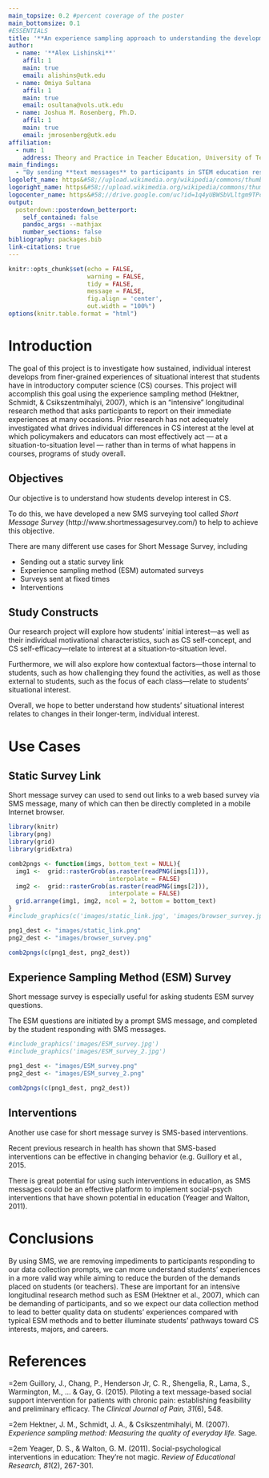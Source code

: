 ```yaml
---
main_topsize: 0.2 #percent coverage of the poster
main_bottomsize: 0.1
#ESSENTIALS
title: '**An experience sampling approach to understanding the development of interest in computer science**'
author:
  - name: '**Alex Lishinski**'
    affil: 1
    main: true
    email: alishins@utk.edu
  - name: Omiya Sultana
    affil: 1
    main: true
    email: osultana@vols.utk.edu
  - name: Joshua M. Rosenberg, Ph.D.
    affil: 1
    main: true
    email: jmrosenberg@utk.edu
affiliation:
  - num: 1
    address: Theory and Practice in Teacher Education, University of Tennessee, Knoxville, 
main_findings:
  - "By sending **text messages** to participants in STEM education research, it is possible to **study—and even impact**—their teaching and learning experiences."
logoleft_name: https&#58;//upload.wikimedia.org/wikipedia/commons/thumb/e/e3/Tennessee_Volunteers_logo.svg/1200px-Tennessee_Volunteers_logo.svg.png
logoright_name: https&#58;//upload.wikimedia.org/wikipedia/commons/thumb/e/e3/Tennessee_Volunteers_logo.svg/1200px-Tennessee_Volunteers_logo.svg.png
logocenter_name: https&#58;//drive.google.com/uc?id=1q4yUBWSbVLltgm9TPc4GO8qhCUdJh4yO
output: 
  posterdown::posterdown_betterport:
    self_contained: false
    pandoc_args: --mathjax
    number_sections: false
bibliography: packages.bib
link-citations: true
---
```


```r
knitr::opts_chunk$set(echo = FALSE,
                      warning = FALSE,
                      tidy = FALSE,
                      message = FALSE,
                      fig.align = 'center',
                      out.width = "100%")
options(knitr.table.format = "html") 
```

# Introduction

The goal of this project is to investigate how sustained, individual interest develops from finer-grained experiences of situational interest that students have in introductory computer science (CS) courses. This project will accomplish this goal using the experience sampling method (Hektner, Schmidt, & Csikszentmihalyi, 2007), which is an "intensive" longitudinal research method that asks participants to report on their immediate experiences at many occasions. Prior research has not adequately investigated what drives individual differences in CS interest at the level at which policymakers and educators can most effectively act — at a situation-to-situation level — rather than in terms of what happens in courses, programs of study overall. 

## Objectives

Our objective is to understand how students develop interest in CS.

To do this, we have developed a new SMS surveying tool called *Short Message Survey* (http://www.shortmessagesurvey.com/) to help to achieve this objective.

There are many different use cases for Short Message Survey, including

- Sending out a static survey link
- Experience sampling method (ESM) automated surveys  
- Surveys sent at fixed times
- Interventions

## Study Constructs

Our research project will explore how students’ initial interest—as well as their individual motivational characteristics, such as CS self-concept, and CS self-efficacy—relate to interest at a situation-to-situation level. 

Furthermore, we will also explore how contextual factors—those internal to students, such as how challenging they found the activities, as well as those external to students, such as the focus of each class—relate to students’ situational interest.

Overall, we hope to better understand how students’ situational interest relates to changes in their longer-term, individual interest.

# Use Cases

## Static Survey Link

Short message survey can used to send out links to a web based survey via SMS message, many of which can then be directly completed in a mobile Internet browser.

```r
library(knitr)
library(png)
library(grid)
library(gridExtra)

comb2pngs <- function(imgs, bottom_text = NULL){
  img1 <-  grid::rasterGrob(as.raster(readPNG(imgs[1])),
                            interpolate = FALSE)
  img2 <-  grid::rasterGrob(as.raster(readPNG(imgs[2])),
                            interpolate = FALSE)
  grid.arrange(img1, img2, ncol = 2, bottom = bottom_text)
}
#include_graphics(c('images/static_link.jpg', 'images/browser_survey.jpg'))

png1_dest <- "images/static_link.png"
png2_dest <- "images/browser_survey.png"

comb2pngs(c(png1_dest, png2_dest))
```

## Experience Sampling Method (ESM) Survey

Short message survey is especially useful for asking students ESM survey questions.

The ESM questions are initiated by a prompt SMS message, and completed by the student responding with SMS messages.

```r
#include_graphics('images/ESM_survey.jpg')
#include_graphics('images/ESM_survey_2.jpg')

png1_dest <- "images/ESM_survey.png"
png2_dest <- "images/ESM_survey_2.png"

comb2pngs(c(png1_dest, png2_dest))
```

## Interventions

Another use case for short message survey is SMS-based interventions.

Recent previous research in health has shown that SMS-based interventions can be effective in changing behavior (e.g. Guillory et al., 2015.

There is great potential for using such interventions in education, as SMS messages could be an effective platform to implement social-psych interventions that have shown potential in education (Yeager and Walton, 2011).

# Conclusions

By using SMS, we are removing impediments to participants responding to our data collection prompts, we can more understand students’ experiences in a more valid way while aiming to reduce the burden of the demands placed on students (or teachers). These are important for an intensive longitudinal research method such as ESM (Hektner et al., 2007), which can be demanding of participants, and so we expect our data collection method to lead to better quality data on students’ experiences compared with typical ESM methods and to better illuminate students' pathways toward CS interests, majors, and careers.

# References

\hangindent=2em
Guillory, J., Chang, P., Henderson Jr, C. R., Shengelia, R., Lama, S., Warmington, M., ... & Gay, G. (2015). Piloting a text message-based social support intervention for patients with chronic pain: establishing feasibility and preliminary efficacy. The *Clinical Journal of Pain, 31*(6), 548.

\hangindent=2em
Hektner, J. M., Schmidt, J. A., & Csikszentmihalyi, M. (2007). *Experience sampling method: Measuring the quality of everyday life.* Sage.

\hangindent=2em
Yeager, D. S., & Walton, G. M. (2011). Social-psychological interventions in education: They’re not magic. *Review of Educational Research, 81*(2), 267-301.
